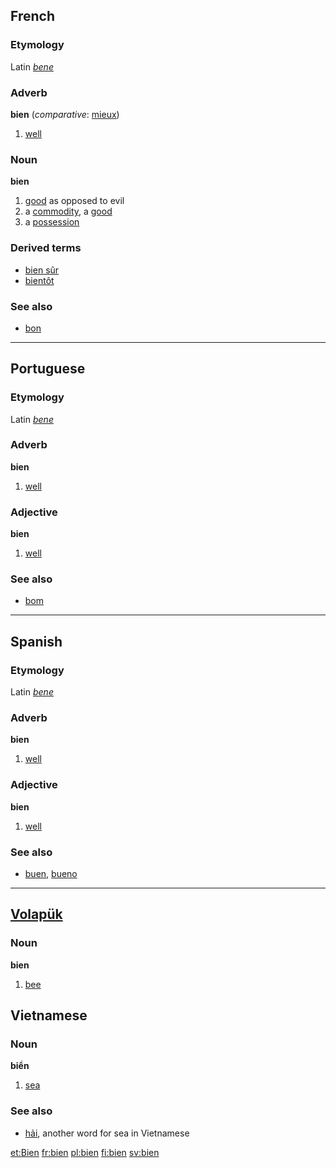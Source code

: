 == French ==
===Etymology===
Latin ''[[bene]]''

=== Adverb ===
'''bien''' (''comparative'': [[mieux]])

# [[well]]

=== Noun ===
'''bien'''<!-- gender? -->

# [[good]] as opposed to evil
# a [[commodity]], a [[good]]
# a [[possession]]

===Derived terms===
*[[bien sûr]]
*[[bientôt]]

===See also===
*[[bon]]

----

== Portuguese ==
===Etymology===
Latin ''[[bene]]''

=== Adverb ===
'''bien'''

# [[well]]

=== Adjective ===
'''bien'''

# [[well]]

===See also===
*[[bom]]

----

== Spanish ==
===Etymology===
Latin ''[[bene]]''

=== Adverb ===
'''bien'''

# [[well]]

=== Adjective ===
'''bien'''

# [[well]]

===See also===
*[[buen]], [[bueno]]

----

== [[Volapük]] == 
=== Noun === 
'''bien'''

# [[bee]]

== Vietnamese ==
=== Noun ===
'''biển'''

# [[sea]]

===See also===
*[[hải]], another word for sea in Vietnamese<!-- question mark on a, where is it? -->

[[et:Bien]]
[[fr:bien]]
[[pl:bien]]
[[fi:bien]]
[[sv:bien]]